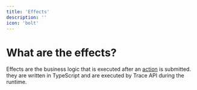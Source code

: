 ```yaml
---
title: 'Effects'
description: ''
icon: 'bolt'
---
```


# What are the effects?

Effects are the business logic that is executed after an [action](/configuration/action) is submitted.
they are written in TypeScript and are executed by Trace API during the runtime.
